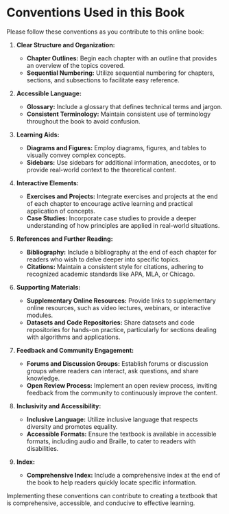 # Conventions Used in this Book

Please follow these conventions as you contribute to this online book:

1. **Clear Structure and Organization:**

    - **Chapter Outlines:** Begin each chapter with an outline that provides an
      overview of the topics covered.
    - **Sequential Numbering:** Utilize sequential numbering for chapters,
      sections, and subsections to facilitate easy reference.

2. **Accessible Language:**

    - **Glossary:** Include a glossary that defines technical terms and jargon.
    - **Consistent Terminology:** Maintain consistent use of terminology
      throughout the book to avoid confusion.

3. **Learning Aids:**

    - **Diagrams and Figures:** Employ diagrams, figures, and tables to visually
      convey complex concepts.
    - **Sidebars:** Use sidebars for additional information, anecdotes, or to
      provide real-world context to the theoretical content.

4. **Interactive Elements:**

    - **Exercises and Projects:** Integrate exercises and projects at the end of
      each chapter to encourage active learning and practical application of
      concepts.
    - **Case Studies:** Incorporate case studies to provide a deeper
      understanding of how principles are applied in real-world situations.

5. **References and Further Reading:**

    - **Bibliography:** Include a bibliography at the end of each chapter for
      readers who wish to delve deeper into specific topics.
    - **Citations:** Maintain a consistent style for citations, adhering to
      recognized academic standards like APA, MLA, or Chicago.

6. **Supporting Materials:**

    - **Supplementary Online Resources:** Provide links to supplementary online
      resources, such as video lectures, webinars, or interactive modules.
    - **Datasets and Code Repositories:** Share datasets and code repositories
      for hands-on practice, particularly for sections dealing with algorithms
      and applications.

7. **Feedback and Community Engagement:**

    - **Forums and Discussion Groups:** Establish forums or discussion groups
      where readers can interact, ask questions, and share knowledge.
    - **Open Review Process:** Implement an open review process, inviting
      feedback from the community to continuously improve the content.

8. **Inclusivity and Accessibility:**

    - **Inclusive Language:** Utilize inclusive language that respects diversity
      and promotes equality.
    - **Accessible Formats:** Ensure the textbook is available in accessible
      formats, including audio and Braille, to cater to readers with
      disabilities.

9. **Index:**
    - **Comprehensive Index:** Include a comprehensive index at the end of the
      book to help readers quickly locate specific information.

Implementing these conventions can contribute to creating a textbook that is
comprehensive, accessible, and conducive to effective learning.
